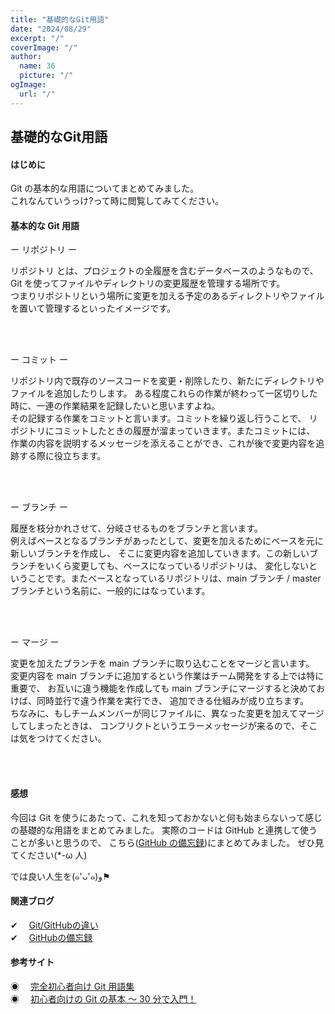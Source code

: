 ```yaml
---
title: "基礎的なGit用語"
date: "2024/08/29"
excerpt: "/"
coverImage: "/"
author:
  name: 36
  picture: "/"
ogImage:
  url: "/"
---
```


## 基礎的な<span>Git</span>用語

#### はじめに

Git の基本的な用語についてまとめてみました。 <br />
これなんていうっけ?って時に閲覧してみてください。

#### 基本的な Git 用語

<span>ー</span> リポジトリ <span>ー</span>

<span>リポジトリ</span> とは、プロジェクトの全履歴を含むデータベースのようなもので、
Git を使ってファイルやディレクトリの変更履歴を管理する場所です。 <br />
つまりリポジトリという場所に変更を加える予定のあるディレクトリやファイルを置いて管理するといったイメージです。

<br />
<br />

<span>ー</span> コミット <span>ー</span>

リポジトリ内で既存のソースコードを変更・削除したり、新たにディレクトリやファイルを追加したりします。
ある程度これらの作業が終わって一区切りした時に、一連の作業結果を記録したいと思いますよね。 <br />
その記録する作業を<span>コミット</span>と言います。コミットを繰り返し行うことで、
リポジトリにコミットしたときの履歴が溜まっていきます。またコミットには、
作業の内容を説明するメッセージを添えることができ、これが後で変更内容を追跡する際に役立ちます。

<br />
<br />

<span>ー</span> ブランチ <span>ー</span>

履歴を枝分かれさせて、分岐させるものを<span>ブランチ</span>と言います。 <br />
例えばベースとなるブランチがあったとして、変更を加えるためにベースを元に新しいブランチを作成し、
そこに変更内容を追加していきます。この新しいブランチをいくら変更しても、ベースになっているリポジトリは、
変化しないということです。またベースとなっているリポジトリは、<span>main ブランチ</span>
/<span> master ブランチ</span>という名前に、一般的にはなっています。

<br />
<br />

<span>ー</span> マージ <span>ー</span>

変更を加えたブランチを main ブランチに取り込むことを<span>マージ</span>と言います。 <br />
変更内容を main ブランチに追加するという作業はチーム開発をする上では特に重要で、
お互いに違う機能を作成しても main ブランチにマージすると決めておけば、同時並行で違う作業を実行でき、
追加できる仕組みが成り立ちます。 <br />
ちなみに、もしチームメンバーが同じファイルに、異なった変更を加えてマージしてしまったときは、
コンフリクトというエラーメッセージが来るので、そこは気をつけてください。

<br />
<br />

#### 感想

今回は Git を使うにあたって、これを知っておかないと何も始まらないって感じの基礎的な用語をまとめてみました。
実際のコードは GitHub と連携して使うことが多いと思うので、
こちら(<span>[GitHub の備忘録](https://nxt-11k.pages.dev/blog/7)</span>)にまとめてみました。
ぜひ見てください(\*-ω 人)

では良い人生を(๑'ᴗ'๑)و⚑

#### 関連ブログ

<span>✔︎</span> 　[Git/GitHubの違い](https://nxt-11k.pages.dev/blog/5) <br />
<span>✔︎</span> 　[GitHubの備忘録](https://nxt-11k.pages.dev/blog/7) <br />

#### 参考サイト

◉ 　<span>[完全初心者向け Git 用語集](https://qiita.com/shinshingodmt/items/637cf9e5c6660509c460)</span><br />
◉ 　<span>[初心者向けの Git の基本 〜 30 分で入門！](https://www.youtube.com/watch?v=6SLMB7BPG9E)</span><br />
